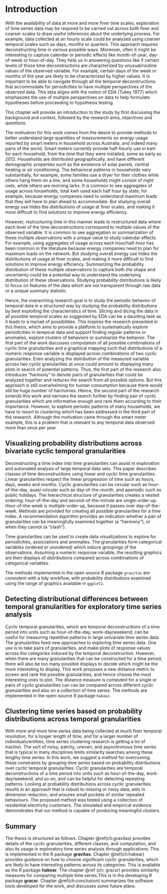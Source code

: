 # Introduction {#ch:intro}

<!-- Introduction -->
<!-- Motivation & Background -->
<!-- Outline of the thesis -->

<!-- To tame the complexity of time, breaking it into years, months, weeks, days and so on in a hierarchical manner is a common way to relate data to time. Such dicrete human made abstractions of time can be thought of as time granularities.(Aigner et al., 2008). -->


<!-- introducing the overall field-->
With the availability of data at more and more finer time scales, exploration of time series data may be required to be carried out across both finer and coarser scales to draw useful inferences about the underlying process. For example, data collected at an hourly scale could be analyzed using coarser temporal scales such as days, months or quarters. This approach requires deconstructing time in various possible ways. Moreover, often it might be interesting to capture calendar or periodic effects like month-of-year, day-of-week or hour-of-day. They help us in answering questions like if certain levels of those time deconstructions are characterized by unusual/routine values of the observed variable. For example, certain days of the week or months of the year are likely to be characterized by higher values. It is important to be able to navigate through all the temporal deconstructions that accommodate for periodicities to have multiple perspectives of the observed data. This idea aligns with the notion of EDA (Tukey 1977) which emphasizes the use of multiple perspectives on data to help formulate hypotheses before proceeding to hypothesis testing.


<!-- outline the intro chapter structure -->

This chapter will provide an introduction to the study by first discussing the background and context, followed by the research aims, objectives and questions.

<!-- Background -->

The motivation for this work comes from the desire to provide methods to better understand large quantities of measurements on energy usage reported by smart meters in household across Australia, and indeed many parts of the world. Smart meters currently provide half-hourly use in kwh for each household, from the time that they were installed, some as early as 2012. Households are distributed geographically, and have different demographic properties such as the existence of solar panels, central heating or air conditioning. The behavioral patterns in households vary substantially, for example, some families use a dryer for their clothes while others hang them on a line, and some households might consist of night owls, while others are morning larks. It is common to see aggregates of usage across households, total kwh used each half hour by state, for example, because energy companies need to understand maximum loads that they will have to plan ahead to accommodate. But studying overall energy use hides the distributions of usage at finer scales, and making it more difficult to find solutions to improve energy efficiency.

<!-- introduce the specific problem  -->


<!-- ## change in data structure as a result of transitioning from linear to cyclic deconstructions -->
<!-- + Existing approaches, why we need to drill down, or why we want to -- probability distributions -->
However, restructuring time in this manner leads to restructured data where each level of the time deconstructions correspond to multiple values of the observed variable. It is common to see aggregation or summarization of these multiple observations with a unique value to study calendar effects. For example, using aggregates of usage across each hour/half-hour has been common in the literature because energy companies need to plan for maximum loads on the network. But studying overall energy use hides the distributions of usage at finer scales, and making it more difficult to find solutions to improve energy efficiency. Summarizing the probability distribution of these multiple observations to capture both the shape and uncertainty could be a potential way to understand the underlying distribution of these observations. Studying probability distributions is likely to focus on features of the data which are not transparent through raw data or a unique summary statistic.

<!-- Following research objectives would facilitate the achievement of this aim -->
<!-- Research objectives -->

<!-- ## Research aims -->

Hence, the overarching research goal is to study the periodic behavior of temporal data in a structured way by studying the probability distributions by best exploiting the characteristics of time. Slicing and dicing the data in all possible temporal scales as suggested by EDA can be a daunting task as it leads to a myriad of possibilities. This inspires the research presented in this thesis, which aims to provide a platform to systematically explore periodicities in temporal data and support finding regular patterns or anomalies, explore clusters of behaviors or summarize the behavior. The first part of the work discusses computation of all possible combinations of cyclic time granularities and a graphical mapping such that distributions of a numeric response variable is displayed across combinations of two cyclic granularities. Even analyzing the distribution of the measured variable across two cyclic granularities at once could amount to displaying many plots in search of potential  patterns. Thus, the first part of the research also introduces "harmony" to denote pairs of granularities that could be analyzed together and reduces the search from all possible options. But this approach is still overwhelming for human consumption because there would still be huge number of harmonies. Hence, the second part of the research extends this work and narrows the search further by finding pair of cyclic granularities which are informative enough and rank them according to their importance. However, to explore periodic patterns of many households, we have to resort to clustering which has been addressed in the third part of the research. Although the motivation came through the smart meter example, this is a problem that is relevant to any temporal data observed more than once per year.

## Visualizing probability distributions across bivariate cyclic temporal granularities {#sec:gravitas}

Deconstructing a time index into time granularities can assist in exploration and automated analysis of large temporal data sets. This paper describes classes of time deconstructions using linear and cyclic time granularities. Linear granularities respect the linear progression of time such as hours, days, weeks and months. Cyclic granularities can be circular such as hour-of-the-day, quasi-circular such as day-of-the-month, and aperiodic such as public holidays. The hierarchical structure of granularities creates a nested ordering: hour-of-the-day and second-of-the-minute are single-order-up. Hour-of-the-week is multiple-order-up, because it passes over day-of-the-week. Methods are provided for creating all possible granularities for a time index. A recommendation algorithm provides an indication whether a pair of granularities can be meaningfully examined together (a "harmony"), or when they cannot (a "clash").  
 
 Time granularities can be used to create data visualizations to explore for periodicities, associations and anomalies. The granularities form categorical variables (ordered or unordered) which induce groupings of the observations. Assuming a numeric response variable, the resulting graphics are then displays of distributions compared across combinations of categorical variables.  
  
 The methods implemented in the open source R package `gravitas` are consistent with a tidy workflow, with probability distributions examined using the range of graphics available in `ggplot2`.

## Detecting distributional differences between temporal granularities for exploratory time series analysis {#sec:hakear}

Cyclic temporal granularities, which are temporal deconstructions of a time period into units such as hour-of-the-day, work-day/weekend, can be useful for measuring repetitive patterns in large univariate time series data. The granularities feed new approaches to exploring time series data. One use is to take pairs of granularities, and make plots of response values across the categories induced by the temporal deconstruction. However, when there are many granularities that can be constructed for a time period, there will also be too many possible displays to decide which might be the more interesting to display. This work proposes a new distance metric to screen and rank the possible granularities, and hence choose the most interesting ones to plot. The distance measure is computed for a single or pairs of cyclic granularities can can be compared across different cyclic granularities and also on a collection of time series. The methods are implemented in the open-source R package `hakear`. 

## Clustering time series based on probability distributions across temporal granularities {#sec:gracsr}


 With more and more time series data being collected at much finer temporal resolution, for a longer length of time, and for a larger number of individuals/entities, time series clustering research is getting a lot of traction. The sort of noisy, patchy, uneven, and asynchronous time series that is typical in many disciplines limits similarity searches among these lengthy time series. In this work, we suggest a method for overcoming these constraints by grouping time series based on probability distributions over cyclic temporal granularities. Cyclic granularities are temporal deconstructions of a time period into units such as hour-of-the-day, work-day/weekend, and so on, and can be helpful for detecting repeating patterns. Looking at probability distributions across cyclic granularities results in an approach that is robust to missing or noisy data, aids in dimension reduction, and ensures small pockets of similar repeated behaviours. The proposed method was tested using a collection of residential electricity customers. The simulated and empirical evidence demonstrates that our method is capable of producing meaningful clusters.


<!-- Time series clustering research is gaining a lot of importance with more and more time series data recorded at much finer temporal resolution, for a longer period of time and for a larger number of individuals/entities.Similarity searches amongst these long time series are often limited by the type of noisy, patchy, unequal and asynchronous time series common in many fields. In this paper we propose a strategy to alleviate these limitations by  clustering time series based on probability distributions across cyclic temporal granularities. Cyclic granularities are temporal deconstructions of a time period into units such as hour-of-the-day, work-day/weekend, which can be useful for measuring repetitive patterns in large univariate time series data. Thus, looking at the probability distributions across cyclic granularity leads to a method which is robust to missing or noisy data, helps in dimension reduction while ensuring small pockets of similar repetitive behaviors. The method is applied to electricity smart meter dat -->
<!-- The suggested approach was evaluated on a set of benchmark time series on residential electricity customers. The empirical results show that our approach is able to yield meaningful clusters. -->

## Summary

The thesis is structured as follows. Chapter \@ref(ch:gravitas) provides details of the cyclic granularities, different classes, and computation, and also its usage in exploratory time series analysis through applications. This is implemented in the R package **gravitas**. Chapter \@ref(ch:hakear) provides guidance on how to choose significant cyclic granularities, which are likely to have interesting patterns across its categories. This is available as the R package **hakear**. The chapter @ref (ch: gracsr) provides similarity measures for comparing multiple time series.This is in the developing R package **gracsr**. Chapter \@ref(ch:conclusion) summarizes the software tools developed for the work, and discusses some future plans.
